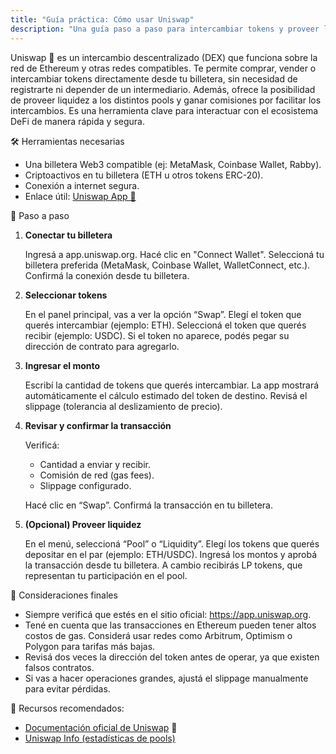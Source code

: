 ```yaml
---
title: "Guía práctica: Cómo usar Uniswap"
description: "Una guía paso a paso para intercambiar tokens y proveer liquidez en Uniswap, uno de los DEX más importantes del ecosistema DeFi."
---
```


Uniswap 🦄 es un intercambio descentralizado (DEX) que funciona sobre la red de Ethereum y otras redes compatibles. Te permite comprar, vender o intercambiar tokens directamente desde tu billetera, sin necesidad de registrarte ni depender de un intermediario.
Además, ofrece la posibilidad de proveer liquidez a los distintos pools y ganar comisiones por facilitar los intercambios. Es una herramienta clave para interactuar con el ecosistema DeFi de manera rápida y segura.

🛠️ Herramientas necesarias

* Una billetera Web3 compatible (ej: MetaMask, Coinbase Wallet, Rabby).
* Criptoactivos en tu billetera (ETH u otros tokens ERC-20).
* Conexión a internet segura.
* Enlace útil: [Uniswap App 🦄](https://app.uniswap.org)

🧭 Paso a paso

1. **Conectar tu billetera**

   Ingresá a app.uniswap.org.
   Hacé clic en "Connect Wallet".
   Seleccioná tu billetera preferida (MetaMask, Coinbase Wallet, WalletConnect, etc.).
   Confirmá la conexión desde tu billetera.

2. **Seleccionar tokens**

   En el panel principal, vas a ver la opción “Swap”.
   Elegí el token que querés intercambiar (ejemplo: ETH).
   Seleccioná el token que querés recibir (ejemplo: USDC).
   Si el token no aparece, podés pegar su dirección de contrato para agregarlo.

3. **Ingresar el monto**

   Escribí la cantidad de tokens que querés intercambiar.
   La app mostrará automáticamente el cálculo estimado del token de destino.
   Revisá el slippage (tolerancia al deslizamiento de precio).

4. **Revisar y confirmar la transacción**

   Verificá:
   * Cantidad a enviar y recibir.
   * Comisión de red (gas fees).
   * Slippage configurado.

   Hacé clic en “Swap”.
   Confirmá la transacción en tu billetera.

5. **(Opcional) Proveer liquidez**

   En el menú, seleccioná “Pool” o “Liquidity”.
   Elegí los tokens que querés depositar en el par (ejemplo: ETH/USDC).
   Ingresá los montos y aprobá la transacción desde tu billetera.
   A cambio recibirás LP tokens, que representan tu participación en el pool.

🧠 Consideraciones finales

* Siempre verificá que estés en el sitio oficial: https://app.uniswap.org.
* Tené en cuenta que las transacciones en Ethereum pueden tener altos costos de gas. Considerá usar redes como Arbitrum, Optimism o Polygon para tarifas más bajas.
* Revisá dos veces la dirección del token antes de operar, ya que existen falsos contratos.
* Si vas a hacer operaciones grandes, ajustá el slippage manualmente para evitar pérdidas.

🔗 Recursos recomendados:

* [Documentación oficial de Uniswap](https://docs.uniswap.org/) 🦄
* [Uniswap Info (estadísticas de pools)](https://info.uniswap.org/)
